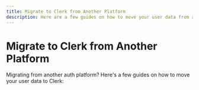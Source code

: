 ---
title: Migrate to Clerk from Another Platform
description: Here are a few guides on how to move your user data from another auth platform to Clerk.
---


# Migrate to Clerk from Another Platform

Migrating from another auth platform? Here's a few guides on how to move your user data to Clerk:


<div className="container mx-auto my-4">
    <div className="grid grid-cols-1 gap-6 md:grid-cols-2">
        <Cards
            title="Firebase"
            description="Learn how to migrate from Firebase to Clerk quickly and easily."
            link="#"
            cta="Coming Soon"
            hideArrow={true}
        />
        <Cards
            title="Supabase"
            description="Learn how to migrate from Supabase to Clerk quickly and easily."
            link="#"
            cta="Coming Soon"
            hideArrow={true}
        />
    </div>
</div>
